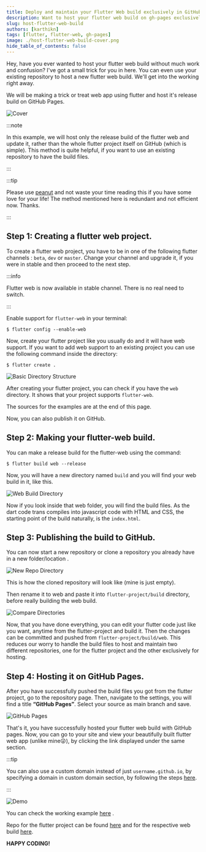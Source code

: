 ```yaml
---
title: Deploy and maintain your Flutter Web build exclusively in GitHub Pages
description: Want to host your flutter web build on gh-pages exclusively? Read this.
slug: host-flutter-web-build
authors: [karthikn]
tags: [flutter, flutter-web, gh-pages]
image: ./host-flutter-web-build-cover.png
hide_table_of_contents: false
---
```


Hey, have you ever wanted to host your flutter web build without much work and confusion? I've got a small trick for you in here. You can even use your existing repository to host a new flutter web build. We'll get into the working right away.

We will be making a trick or treat web app using flutter and host it's release build on GitHub Pages.

![Cover](./host-flutter-web-build-cover.png)

<!--truncate-->

:::note

In this example, we will host only the release build of the flutter web and update it, rather than the whole flutter project itself on GitHub (which is simple). This method is quite helpful, if you want to use an existing repository to have the build files.

:::

:::tip

Please use [peanut](https://pub.dev/packages/peanut) and not waste your time reading this if you have some love for your life! The method mentioned here is redundant and not efficient now. Thanks.

:::

## Step 1: Creating a flutter web project.

To create a flutter web project, you have to be in one of the following flutter channels : `beta`, `dev` or `master`. Change your channel and upgrade it, if you were in stable and then proceed to the next step.

:::info

Flutter web is now available in stable channel. There is no real need to switch.

:::

Enable support for `flutter-web` in your terminal:

`$ flutter config --enable-web`

Now, create your flutter project like you usually do and it will have web support. If you want to add web support to an existing project you can use the following command inside the directory:

`$ flutter create .`

![Basic Directory Structure](./host-flutter-web-build-dir.png)

After creating your flutter project, you can check if you have the `web` directory. It shows that your project supports `flutter-web`.

The sources for the examples are at the end of this page.

Now, you can also publish it on GitHub.

## Step 2: Making your flutter-web build.

You can make a release build for the flutter-web using the command:

`$ flutter build web --release`

Now, you will have a new directory named `build` and you will find your web build in it, like this.

![Web Build Directory](./host-flutter-web-build-builddir.png)

Now if you look inside that web folder, you will find the build files. As the dart code trans compiles into javascript code with HTML and CSS, the starting point of the build naturally, is the `index.html`.

## Step 3: Publishing the build to GitHub.

You can now start a new repository or clone a repository you already have in a new folder/location .

![New Repo Directory](./host-flutter-web-build-newrepo.png)

This is how the cloned repository will look like (mine is just empty).

Then rename it to web and paste it into `flutter-project/build` directory, before really building the web build.

![Compare Directories](./host-flutter-web-build-comparedir.png)

Now, that you have done everything, you can edit your flutter code just like you want, anytime from the flutter-project and build it. Then the changes can be committed and pushed from `flutter-project/build/web`. This reduces our worry to handle the build files to host and maintain two different repositories, one for the flutter project and the other exclusively for hosting.

## Step 4: Hosting it on GitHub Pages.

After you have successfully pushed the build files you got from the flutter project, go to the repository page. Then, navigate to the settings, you will find a title **“GitHub Pages”**. Select your source as main branch and save.

![GitHub Pages](./host-flutter-web-build-ghpages.png)

That's it, you have successfully hosted your flutter web build with GitHub pages. Now, you can go to your site and view your beautifully built flutter web app (unlike mine😜), by clicking the link displayed under the same section.

:::tip

You can also use a custom domain instead of just `username.github.io`, by specifying a domain in custom domain section, by following the steps [here](https://docs.github.com/en/pages/configuring-a-custom-domain-for-your-github-pages-site).

:::

![Demo](./host-flutter-web-build-demo.gif)

You can check the working example [here](https://coder-with-a-bushido.github.io/trick_or_treat_web/#/) .

Repo for the flutter project can be found [here](https://github.com/coder-with-a-bushido/trick_or_treat) and for the respective web build [here](https://github.com/coder-with-a-bushido/trick_or_treat_web).

**HAPPY CODING!**

